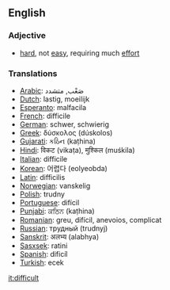 ==English==
===Adjective===
*[[hard]], not [[easy]], requiring much [[effort]]

===Translations===
*[[Arabic]]: صَعْب, متشدد
*[[Dutch]]: lastig, moeilijk
*[[Esperanto]]: malfacila
*[[French]]: difficile
*[[German]]: schwer, schwierig
*[[Greek]]: δύσκολος (dúskolos)
*[[Gujarati]]: કઠિન (kaṭhina)
*[[Hindi]]: विकट (vikaṭa), मुश्किल (muśkila)
*[[Italian]]: difficile
*[[Korean]]: 어렵다 (eolyeobda)
*[[Latin]]: difficilis
*[[Norwegian]]: vanskelig
*[[Polish]]: trudny
*[[Portuguese]]: difícil
*[[Punjabi]]: ਕਠਿਨ (kaṭhina)
*[[Romanian]]: greu, difícil, anevoios, complicat
*[[Russian]]: трудный (trudnyj)
*[[Sanskrit]]: अलभ्य (alabhya)
*[[Sasxsek]]: ratini
*[[Spanish]]: dificíl
*[[Turkish]]: ecek

[[it:difficult]]